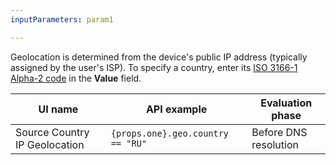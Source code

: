 ```yaml
---
inputParameters: param1

---
```



Geolocation is determined from the device's public IP address (typically assigned by the user's ISP). To specify a country, enter its [ISO 3166-1 Alpha-2 code](https://www.iso.org/obp/ui/#search/code/) in the **Value** field.

| UI name                       | API example              | Evaluation phase      |
| ----------------------------- | ------------------------ | --------------------- |
| Source Country IP Geolocation | <code>{props.one}.geo.country == "RU"</code> | Before DNS resolution |
